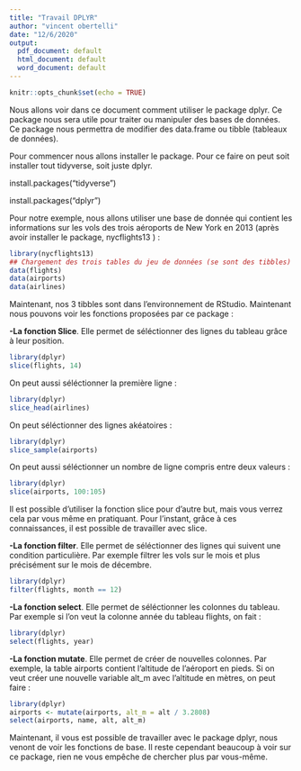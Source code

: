 ```yaml
---
title: "Travail DPLYR"
author: "vincent obertelli"
date: "12/6/2020"
output:
  pdf_document: default
  html_document: default
  word_document: default
---
```


```r
knitr::opts_chunk$set(echo = TRUE)
```

Nous allons voir dans ce document comment utiliser le package dplyr. Ce package nous sera utile pour traiter ou manipuler des bases de données. Ce package nous permettra de modifier des data.frame ou tibble (tableaux de données).

Pour commencer nous allons installer le package. Pour ce faire on peut soit installer tout tidyverse, soit juste dplyr.

install.packages("tidyverse")

install.packages("dplyr")

Pour notre exemple, nous allons utiliser une base de donnée qui contient les informations sur les vols des trois aéroports de New York en 2013 (après avoir installer le package, nycflights13 ) :

```r

library(nycflights13)
## Chargement des trois tables du jeu de données (se sont des tibbles)
data(flights)
data(airports)
data(airlines)
```
Maintenant, nos 3 tibbles sont dans l'environnement de RStudio. Maintenant nous pouvons voir les fonctions proposées par ce package :



**-La fonction Slice**. Elle permet de séléctionner des lignes du tableau grâce à leur position.

```r
library(dplyr)
slice(flights, 14)
```

On peut aussi séléctionner la première ligne :

```r
library(dplyr)
slice_head(airlines)
```

On peut séléctionner des lignes akéatoires :
  
```r
library(dplyr)
slice_sample(airports)
```

On peut aussi séléctionner un nombre de ligne compris entre deux valeurs :

```r
library(dplyr)
slice(airports, 100:105)
```

Il est possible d'utiliser la fonction slice pour d'autre but, mais vous verrez cela par vous même en pratiquant. Pour l'instant, grâce à ces connaissances, il est possible de travailler avec slice.



**-La fonction filter**. Elle permet de séléctionner des lignes qui suivent une condition particulière. 
Par exemple filtrer les vols sur le mois et plus précisément sur le mois de décembre.

```r
library(dplyr)
filter(flights, month == 12)
```


**-La fonction select**. Elle permet de séléctionner les colonnes du tableau.
Par exemple si l'on veut la colonne année du tableau flights, on fait :

```r
library(dplyr)
select(flights, year)
```


**-La fonction mutate**. Elle permet de créer de nouvelles colonnes.
Par exemple, la table airports contient l’altitude de l’aéroport en pieds. Si on veut créer une nouvelle variable alt_m avec l’altitude en mètres, on peut faire :

```r
library(dplyr)
airports <- mutate(airports, alt_m = alt / 3.2808)
select(airports, name, alt, alt_m)
```


Maintenant, il vous est possible de travailler avec le package dplyr, nous venont de voir les fonctions de base. Il reste cependant beaucoup à voir sur ce package, rien ne vous empêche de chercher plus par vous-même.





